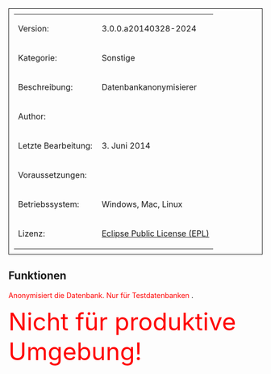 

<table style="width:100%; border: 1px solid; padding: 10px">
	
	<tr>
		<td>Version:</td>
		<td> 3.0.0.a20140328-2024 </td>
	</tr>
	<tr>
		<td style="width:150px;">Kategorie:</td>
		<td>Sonstige</td>
	</tr>
	<tr>
		<td>Beschreibung:</td>
		<td>Datenbankanonymisierer</td>
	</tr>
	<tr>
		<td>Author:</td>
		<td></td>
	</tr>
	<tr>
		<td>Letzte Bearbeitung:</td>
		<td>3. Juni 2014</td>
	</tr>
	<tr>
		<td>Voraussetzungen:</td>
		<td></td>
	</tr>
	<tr>
		<td>Betriebssystem:</td>
		<td>Windows, Mac, Linux</td>
	</tr>
	<tr>
		<td>Lizenz:</td>
		<td>[http://www.eclipse.org/legal/epl-v10.html Eclipse Public License (EPL)]</td>
	</tr>
</table>


== Funktionen ==

<span style="color:red;font-style:bold;">Anonymisiert die Datenbank. Nur für Testdatenbanken </span>. 




<span style="color:red;font-style:bold;font-size:48px;">Nicht für produktive Umgebung!</span>